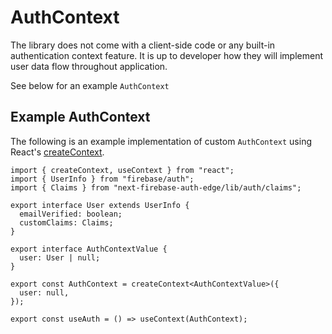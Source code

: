 # AuthContext

The library does not come with a client-side code or any built-in authentication context feature. It is up to developer how they will implement user data flow throughout application.

See below for an example `AuthContext`

## Example AuthContext

The following is an example implementation of custom `AuthContext` using React's [createContext](https://react.dev/reference/react/createContext).

```tsx filename="AuthContext.ts"
import { createContext, useContext } from "react";
import { UserInfo } from "firebase/auth";
import { Claims } from "next-firebase-auth-edge/lib/auth/claims";

export interface User extends UserInfo {
  emailVerified: boolean;
  customClaims: Claims;
}

export interface AuthContextValue {
  user: User | null;
}

export const AuthContext = createContext<AuthContextValue>({
  user: null,
});

export const useAuth = () => useContext(AuthContext);
```
